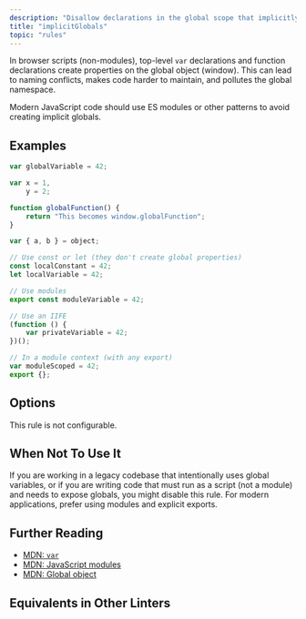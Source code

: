```yaml
---
description: "Disallow declarations in the global scope that implicitly create properties on the global object."
title: "implicitGlobals"
topic: "rules"
---
```




<RuleSummary plugin="browser" rule="implicitGlobals" />

In browser scripts (non-modules), top-level `var` declarations and function declarations create properties on the global object (window).
This can lead to naming conflicts, makes code harder to maintain, and pollutes the global namespace.

Modern JavaScript code should use ES modules or other patterns to avoid creating implicit globals.

## Examples

<Tabs>
<TabItem label="❌ Incorrect">

```js
var globalVariable = 42;

var x = 1,
	y = 2;

function globalFunction() {
	return "This becomes window.globalFunction";
}

var { a, b } = object;
```

</TabItem>
<TabItem label="✅ Correct">

```js
// Use const or let (they don't create global properties)
const localConstant = 42;
let localVariable = 42;

// Use modules
export const moduleVariable = 42;

// Use an IIFE
(function () {
	var privateVariable = 42;
})();

// In a module context (with any export)
var moduleScoped = 42;
export {};
```

</TabItem>
</Tabs>

## Options

This rule is not configurable.

## When Not To Use It

If you are working in a legacy codebase that intentionally uses global variables, or if you are writing code that must run as a script (not a module) and needs to expose globals, you might disable this rule.
For modern applications, prefer using modules and explicit exports.

## Further Reading

- [MDN: `var`](https://developer.mozilla.org/en-US/docs/Web/JavaScript/Reference/Statements/var)
- [MDN: JavaScript modules](https://developer.mozilla.org/en-US/docs/Web/JavaScript/Guide/Modules)
- [MDN: Global object](https://developer.mozilla.org/en-US/docs/Glossary/Global_object)

## Equivalents in Other Linters

<RuleEquivalents pluginId="browser" ruleId="implicitGlobals" />
